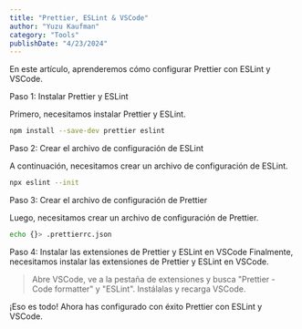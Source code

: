 ```yaml
---
title: "Prettier, ESLint & VSCode"
author: "Yuzu Kaufman"
category: "Tools"
publishDate: "4/23/2024"
---
```


<Parrafo>
  En este artículo, aprenderemos cómo configurar Prettier con ESLint y VSCode.
</Parrafo>

<SubSeccion>Paso 1: Instalar Prettier y ESLint</SubSeccion>

<Parrafo>Primero, necesitamos instalar Prettier y ESLint.</Parrafo>

```bash
npm install --save-dev prettier eslint
```

<SubSeccion>Paso 2: Crear el archivo de configuración de ESLint</SubSeccion>

<Parrafo>
  A continuación, necesitamos crear un archivo de configuración de ESLint.
</Parrafo>

```bash
npx eslint --init
```

<SubSeccion>Paso 3: Crear el archivo de configuración de Prettier</SubSeccion>

Luego, necesitamos crear un archivo de configuración de Prettier.

```bash
echo {}> .prettierrc.json
```

<SubSeccion>
  Paso 4: Instalar las extensiones de Prettier y ESLint en VSCode
</SubSeccion>

<Parrafo>
  Finalmente, necesitamos instalar las extensiones de Prettier y ESLint en
  VSCode.
</Parrafo>

<BlockQuote>
  Abre VSCode, ve a la pestaña de extensiones y busca "Prettier - Code
  formatter" y "ESLint". Instálalas y recarga VSCode.
</BlockQuote>

<Parrafo>
  ¡Eso es todo! Ahora has configurado con éxito Prettier con ESLint y VSCode.
</Parrafo>
